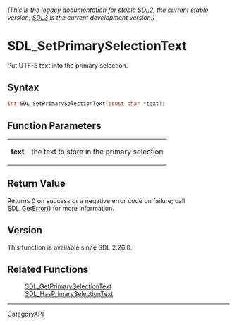 ====== (This is the legacy documentation for stable SDL2, the current stable version; [https://wiki.libsdl.org/SDL3/ SDL3] is the current development version.) ======
= SDL_SetPrimarySelectionText =

Put UTF-8 text into the primary selection.

== Syntax ==

<syntaxhighlight lang='c'>
int SDL_SetPrimarySelectionText(const char *text);
</syntaxhighlight>

== Function Parameters ==

{|
|'''text'''
|the text to store in the primary selection
|}

== Return Value ==

Returns 0 on success or a negative error code on failure; call
[[SDL_GetError]]() for more information.

== Version ==

This function is available since SDL 2.26.0.

== Related Functions ==

:[[SDL_GetPrimarySelectionText]]
:[[SDL_HasPrimarySelectionText]]

----
[[CategoryAPI]]


